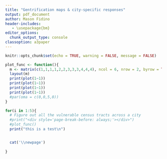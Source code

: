 ```yaml
---
title: "Gentrification maps & city-specific responses"
output: pdf_document
author: Mason Fidino
header-includes:
   - \usepackage{bm}
editor_options: 
  chunk_output_type: console
classoption: a3paper
---
```


```r
knitr::opts_chunk$set(echo = TRUE, warning = FALSE, message = FALSE)


```


```r

plot_func <- function(){
  m <- matrix(c(1,1,1,1,2,2,3,3,3,4,4,4), ncol = 6, nrow = 2, byrow = TRUE)
  layout(m)
  print(plot(1~1))
  print(plot(1~1))
  print(plot(1~1))
  print(plot(1~1))
  #par(oma = c(0,0,5,0))
}

```

```r

for(i in 1:5){
  # Figure out all the vulnerable census tracts across a city
  #print("<div style='page-break-before: always;'></div>")
  #plot_func()
  print("this is a test\n")


  cat('\\newpage')
   
}

```